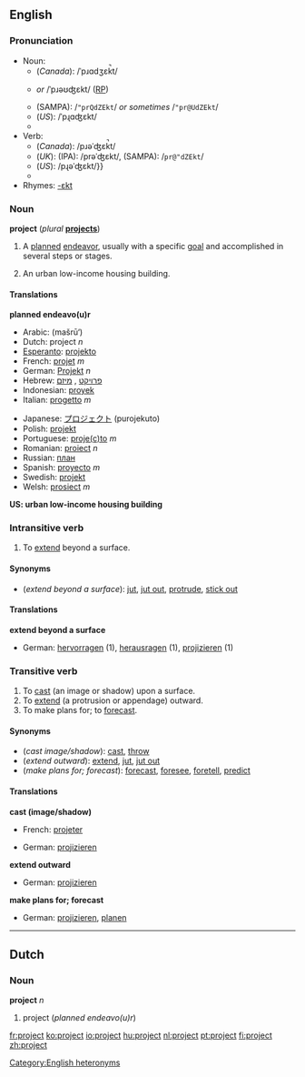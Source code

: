 ==English==

===Pronunciation===
*Noun:
**(''Canada''): /ˈpɹɑdʒεk̚t/
** {{IPA|/pɹɒʤεkt/}} ''or'' /ˈpɹəʊʤεkt/ ([[RP]])
** (SAMPA): /<tt>"prQdZEkt</tt>/ ''or sometimes'' /<tt>"pr@UdZEkt</tt>/
**(''US''): /ˈpɻɑʤεkt/
**{{Audio|en-ca-project-noun.ogg|Audio (Canada) (noun)}}
*Verb:
**(''Canada''): /pɹəˈʤεk̚t/
**(''UK''): (IPA): /prəˈʤεkt/, (SAMPA): /<tt>pr@"dZEkt</tt>/
**(''US''): /pɻəˈʤεkt/}}
**{{Audio|en-ca-project-verb.ogg|Audio (Canada) (verb)}}
*Rhymes: [[Rhymes:English:-ɛkt|-ɛkt]]

===Noun===
'''project'''  (''plural'' '''[[projects]]''')
# A [[plan]]ned [[endeavor]], usually with a specific [[goal]] and accomplished in several steps or stages.
#{{US}} An urban low-income housing building.


====Translations====

'''planned endeavo(u)r'''
{{top}}
*Arabic: {{ARchar|[[مشروع]]}} (mašrū‘)
*Dutch: project ''n''
*[[Esperanto]]: [[projekto]]
*French: [[projet]] ''m''
*German: [[Projekt]] ''n''
*Hebrew: [[פרויקט]] {{m}}, [[מיזם]] {{m}}
*Indonesian: [[proyek]]
*Italian: [[progetto]] ''m''
{{mid}}
*Japanese: [[プロジェクト]] (purojekuto)
*Polish: [[projekt]] {{m}}
*Portuguese: [[proje(c)to]] ''m''
*Romanian: [[proiect]] ''n''
*Russian: [[план]]
*Spanish: [[proyecto]] ''m''
*Swedish: [[projekt]]
*Welsh: [[prosiect]] ''m''
{{bottom}}

'''US: urban low-income housing building'''

===Intransitive verb===
{{en-verb}}

#To [[extend]] beyond a surface.

====Synonyms====
*(''extend beyond a surface''): [[jut]], [[jut out]], [[protrude]], [[stick out]]

====Translations====

'''extend beyond a surface'''

{{top}}
*German: [[hervorragen]] (1), [[herausragen]] (1), [[projizieren]] (1)
{{mid}}
{{bottom}}

===Transitive verb===
{{en-verb}}

#To [[cast]] (an image or shadow) upon a surface.
#To [[extend]] (a protrusion or appendage) outward.
#To make plans for; to [[forecast]].

====Synonyms====
*(''cast image/shadow''): [[cast]], [[throw]]
*(''extend outward''): [[extend]], [[jut]], [[jut out]]
*(''make plans for; forecast''): [[forecast]], [[foresee]], [[foretell]], [[predict]]

====Translations====

'''cast (image/shadow)'''
{{top}}
*French: [[projeter]]
{{mid}}
*German: [[projizieren]]
{{bottom}}

'''extend outward'''
{{top}}
*German: [[projizieren]]
{{mid}}
{{bottom}}

'''make plans for; forecast'''
{{top}}
*German: [[projizieren]], [[planen]]
{{mid}}
{{bottom}}

----
==Dutch==
===Noun===
'''project''' ''n''

#project (''planned endeavo(u)r'')

[[Category:English heteronyms]]

[[fr:project]]
[[ko:project]]
[[io:project]]
[[hu:project]]
[[nl:project]]
[[pt:project]]
[[fi:project]]
[[zh:project]]